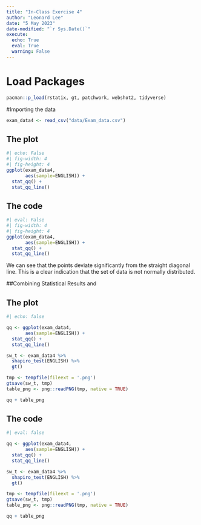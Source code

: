 ```yaml
---
title: "In-Class Exercise 4"
author: "Leonard Lee"
date: "5 May 2023"
date-modified: "`r Sys.Date()`"
execute:
  echo: True
  eval: True
  warning: False
---
```


# Load Packages

```r
pacman::p_load(rstatix, gt, patchwork, webshot2, tidyverse)
```

#Importing the data

```r

exam_data4 <- read_csv("data/Exam_data.csv")

```

::: panel-tabset

## The plot
```r
#| echo: False
#| fig-width: 4
#| fig-height: 4
ggplot(exam_data4,
       aes(sample=ENGLISH)) +
  stat_qq() +
  stat_qq_line()

```
## The code

```r
#| eval: False
#| fig-width: 4
#| fig-height: 4
ggplot(exam_data4,
       aes(sample=ENGLISH)) +
  stat_qq() +
  stat_qq_line()

```

:::

::: {.callout-note}
We can see that the points deviate significantly from the straight diagonal line. This is a clear indication that the set of data is not normally distributed.

:::

##Combining Statistical Results and 


::: panel-tabset

## The plot
```r
#| echo: false

qq <- ggplot(exam_data4,
       aes(sample=ENGLISH)) +
  stat_qq() +
  stat_qq_line()

sw_t <- exam_data4 %>%
  shapiro_test(ENGLISH) %>%
  gt()

tmp <- tempfile(fileext = '.png')
gtsave(sw_t, tmp)
table_png <- png::readPNG(tmp, native = TRUE)

qq + table_png
```

## The code
```r
#| eval: false

qq <- ggplot(exam_data4,
       aes(sample=ENGLISH)) +
  stat_qq() +
  stat_qq_line()

sw_t <- exam_data4 %>%
  shapiro_test(ENGLISH) %>%
  gt()

tmp <- tempfile(fileext = '.png')
gtsave(sw_t, tmp)
table_png <- png::readPNG(tmp, native = TRUE)

qq + table_png
```

:::